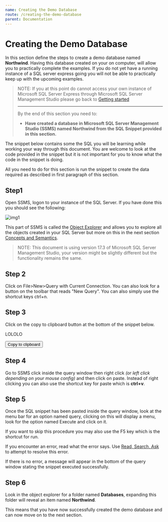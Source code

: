 ```yaml
---
name: Creating the Demo Database
route: /creating-the-demo-database
parent: Documentation
---
```



# Creating the Demo Database

In this section define the steps to create a demo database named **Northwind**. Having this database created on your on computer, will allow you to practically complete the examples. If you do not yet have a running instance of a SQL server express going you will not be able to practically keep up with the upcoming examples.

>NOTE: If you at this point do cannot access your own instance of Microsoft SQL Server Express through Microsoft SQL Server Management Studio please go back to [Getting started](/getting-started)
>
> ---
>By the end of this section you need to:
>
>   * **Have created a database in Microsoft SQL Server Management Studio
(SSMS) named Northwind from the SQL Snippet provided in this section.**

The snippet below contains some the SQL you will be learning while working your way through this document. You are welcome to look at the code provided in the snippet but it is not important for you to know what the code in the snippet is doing.

All you need to do for this section is run the snippet to create the data required as described in first paragraph of this section.

## Step1

Open SSMS, logon to your instance of the SQL Server. If you have done this you should see the following:

![img1](https://s3-eu-west-1.amazonaws.com/ffc.tech.doc/images/ssms.png)

This part of SSMS is called the [Object Explorer](https://docs.microsoft.com/en-us/sql/ssms/object/object-explorer?view=sql-server-2017) and allows you to explore all the objects created in your SQL Server but more on this in the next section [Concepts and Semantics](/concepts-and-semantics).

>NOTE: This document is using version 17.3 of Microsoft SQL Server Management Studio, your version might be slightly different but the functionality remains the same.

## Step 2
Click on File>New>Query with Current Connection. You can also look for a button on the toolbar that reads "New Query". You can also simply use the shortcut keys ctrl+n.

## Step 3
Click on the copy to clipboard button at the bottom of the snippet below.

<Props of={Playground}/>

<Playground>
	<div>LOLOLO</div>
</Playground>

<Button>Copy to clipboard</Button>

## Step 4
Go to SSMS click inside the query window then right click *(or left click depending on your mouse config)* and then click on paste. Instead of right clicking you can also use the shortcut key for paste which is **ctrl+v**.

## Step 5
Once the SQL snippet has been pasted inside the query window, look at the menu bar for an option named query, clicking on this will display a menu, look for the option named Execute and click on it.

If you want to skip this procedure you may also use the F5 key which is the shortcut for run.

If you encounter an error, read what the error says. Use [Read, Search, Ask](https://www.freecodecamp.org/forum/t/the-read-search-ask-methodology-for-getting-unstuck/137307) to attempt to resolve this error.

If there is no error, a message will appear in the bottom of the query window stating the snippet executed successfully.

## Step 6
Look in the object explorer for a folder named **Databases**, expanding this folder will reveal an item named **Northwind**.

This means that you have now successfully created the demo database and can now move on to the next section.